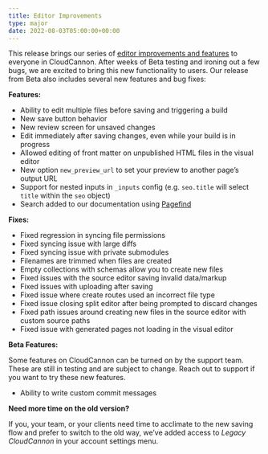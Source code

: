 ```yaml
---
title: Editor Improvements
type: major
date: 2022-08-03T05:00:00+00:00
---
```

This release brings our series of [editor improvements and features](https://cloudcannon.com/blog/saving-time-our-new-editor-improvements/) to everyone in CloudCannon. After weeks of Beta testing and ironing out a few bugs, we are excited to bring this new functionality to users. Our release from Beta also includes several new features and bug fixes:

**Features:**

* Ability to edit multiple files before saving  and triggering a build
* New save button behavior
* New review screen for unsaved changes
* Edit immediately after saving changes, even while your build is in progress
* Allowed editing of front matter on unpublished HTML files in the visual editor
* New option `new_preview_url` to set your preview to another page’s output URL
* Support for nested inputs in `_inputs` config (e.g. `seo.title` will select `title` within the `seo` object)
* Search added to our documentation using [Pagefind](https://pagefind.app/)

**Fixes:**

* Fixed regression in syncing file permissions
* Fixed syncing issue with large diffs
* Fixed syncing issue with private submodules
* Filenames are trimmed when files are created
* Empty collections with schemas allow you to create new files
* Fixed issues with the source editor saving invalid data/markup
* Fixed issues with uploading after saving
* Fixed issue where create routes used an incorrect file type
* Fixed issue closing split editor after being prompted to discard changes
* Fixed path issues around creating new files in the source editor with custom source paths
* Fixed issue with generated pages not loading in the visual editor

**Beta Features:**

Some features on CloudCannon can be turned on by the support team. These are still in testing and are subject to change. Reach out to support if you want to try these new features.

* Ability to write custom commit messages

**Need more time on the old version?**

If you, your team, or your clients need time to acclimate to the new saving flow and prefer to switch to the old way, we’ve added access to *Legacy CloudCannon* in your account settings menu.